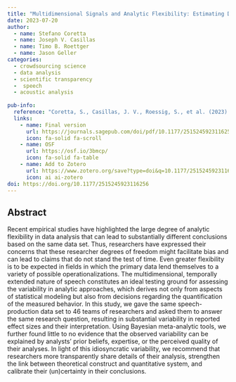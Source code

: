 ```yaml
---
title: "Multidimensional Signals and Analytic Flexibility: Estimating Degrees of Freedom in Human-Speech Analyses"
date: 2023-07-20
author:
  - name: Stefano Coretta 
  - name: Joseph V. Casillas
  - name: Timo B. Roettger
  - name: Jason Geller
categories: 
  - crowdsourcing science 
  - data analysis
  - scientific transparency
  -  speech
  - acoustic analysis
 
pub-info:
  reference: "Coretta, S., Casillas, J. V., Roessig, S., et al. (2023). Multidimensional signals and analytic flexibility: Estimating degrees of freedom in human-speech analyses. Advances in Methods and Practices in Psychological Science, 6(3). https://doi.org/10.1177/25152459231162567"
  links:
    - name: Final version
      url: https://journals.sagepub.com/doi/pdf/10.1177/25152459231162567
      icon: fa-solid fa-scroll
    - name: OSF
      url: https://osf.io/3bmcp/
      icon: fa-solid fa-table
    - name: Add to Zotero
      url: https://www.zotero.org/save?type=doi&q=10.1177/25152459231162567
      icon: ai ai-zotero
doi: https://doi.org/10.1177/2515245923116256
---
```


## Abstract

Recent empirical studies have highlighted the large degree of analytic flexibility in data analysis that can lead to substantially different conclusions based on the same data set. Thus, researchers have expressed their concerns that these researcher degrees of freedom might facilitate bias and can lead to claims that do not stand the test of time. Even greater flexibility is to be expected in fields in which the primary data lend themselves to a variety of possible operationalizations. The multidimensional, temporally extended nature of speech constitutes an ideal testing ground for assessing the variability in analytic approaches, which derives not only from aspects of statistical modeling but also from decisions regarding the quantification of the measured behavior. In this study, we gave the same speech-production data set to 46 teams of researchers and asked them to answer the same research question, resulting in substantial variability in reported effect sizes and their interpretation. Using Bayesian meta-analytic tools, we further found little to no evidence that the observed variability can be explained by analysts’ prior beliefs, expertise, or the perceived quality of their analyses. In light of this idiosyncratic variability, we recommend that researchers more transparently share details of their analysis, strengthen the link between theoretical construct and quantitative system, and calibrate their (un)certainty in their conclusions.
